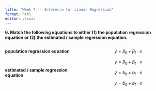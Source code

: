 ```yaml
---
title: "Week 7 -- Inference for Linear Regression"
format: html
editor: visual
---
```



**6. Match the following equations to either (1) the population regression
equation or (2) the estimated / sample regression equation.**

::: columns
::: {.column width="50%"}
**population regression equation**

</br>

**estimated / sample regression equation** 
:::

::: {.column width="5%"}
:::

::: {.column width="40%"}
$$\hat{y} = \beta_0 + \beta_1 \cdot x$$ 

$$y = \beta_0 + \beta_1 \cdot x$$  

$$\hat{y} = b_0 + b_1 \cdot x$$

$$y = b_0 + b_1 \cdot x$$ 
:::
:::